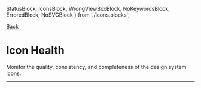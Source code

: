 
  StatusBlock, 
  IconsBlock, 
  WrongViewBoxBlock, 
  NoKeywordsBlock, 
  ErroredBlock, 
  NoSVGBlock 
} from './icons.blocks';

<Meta of={IconStories} />

[Back](/?path=/docs/health--docs)

# Icon Health

<div className="lead mb-16">
  Monitor the quality, consistency, and completeness of the design system icons.
</div>

<div className="report-container"> 
  <StatusBlock />

  <hr className="my-16" />

  <IconsBlock />

  <WrongViewBoxBlock />

  <NoKeywordsBlock />

  <ErroredBlock />

  <NoSVGBlock />
</div>